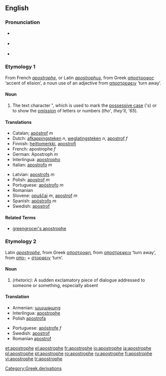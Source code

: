 {{was wotd|2007|February|13}}
==English==
{{wikipedia}}
===Pronunciation===
*{{italbrac|[[RP]]}} {{IPA|/əˈpɒs.trə.fi/}}
*{{italbrac|US}} {{IPA|/əˈpɑːs.trə.fi/}}
*{{audio|en-us-apostrophe.ogg|Audio (US)}}

===Etymology 1===
From French ''[[apostrophe#French|apostrophe]]'', or Latin ''[[apostrophus]]'', from Greek [[αποστροφος]] ‘accent of elision’, a noun use of an adjective from [[αποστρεφειν]] ‘turn away’.

====Noun====
{{en-noun}}

# {{context|orthography}} The text character '''’''', which is used to mark the [[possessive case]] ('s) or to show the [[omission]] of letters or numbers (''tho' '', ''they'll'', '' '65'').

====Translations====
{{top}}
*Catalan; [[apòstrof]] ''m''
*Dutch: [[afkappingsteken]] ''n'', [[weglatingsteken]] ''n'', [[apostrof]] ''f''
*Finnish: [[heittomerkki]], [[apostrofi]]
*French: apostrophe ''f''
*German: Apostroph ''m''
*Interlingua: [[apostropho]]
*Italian: [[apostrofo]] ''m''
{{mid}}
*Latvian: [[apostrofs]] ''m''
*Polish: [[apostrof]] ''m''
*Portuguese: [[apóstrofo]] ''m''
*Romanian {{t|ro|apostrof|n}}
*Slovene: [[opuščaj]] ''m'', [[apostrof]] ''m''
*Spanish: [[apóstrofo]] ''m''
*Swedish: [[apostrof]]
{{bottom}}

====Related Terms====
*[[greengrocer's apostrophe]]

{{punctuation}}

===Etymology 2===
Latin ''[[apostrophe#Latin|apostrophe]]'', from Greek [[αποστροφη]], from [[αποστρεφειν]] ‘turn away’, from [[απο-]] + [[στρεφειν]] ‘turn’.

====Noun====
{{en-noun}}

# ''(rhetoric):'' A sudden exclamatory piece of dialogue addressed to someone or something, especially absent

====Translation====
{{top}}
*Armenian: [[ապաթարց]]
*Interlingua: [[apostrophe]]
*Polish [[apostrofa]] {{f}}
{{mid}}
*Portuguese: [[apóstrofe]] ''f''
*Swedish: [[apostrof]]
*Romanian [http://ro.wiktionary.org/wiki/apostrof apostrof] {{n}}
{{bottom}}

[[Category:Greek derivations]]

[[et:apostrophe]]
[[el:apostrophe]]
[[fr:apostrophe]]
[[io:apostrophe]]
[[ja:apostrophe]]
[[pl:apostrophe]]
[[pt:apostrophe]]
[[ro:apostrophe]]
[[ru:apostrophe]]
[[fi:apostrophe]]
[[vi:apostrophe]]
[[tr:apostrophe]]